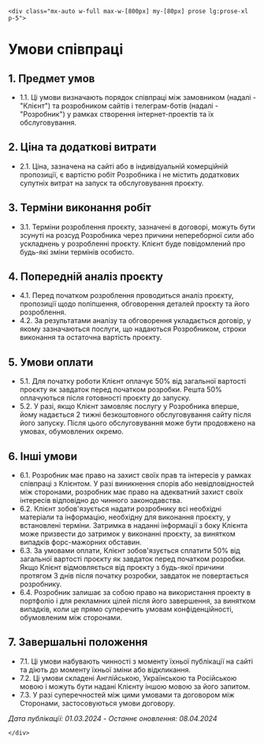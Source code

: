 
<Layout title='Terms'>

    <div class="mx-auto w-full max-w-[800px] my-[80px] prose lg:prose-xl p-5">

# Умови співпраці

## 1. Предмет умов

- 1.1. Ці умови визначають порядок співпраці між замовником (надалі - "Клієнт") та розробником сайтів і телеграм-ботів (надалі - "Розробник") у рамках створення інтернет-проектів та їх обслуговування.

## 2. Ціна та додаткові витрати

- 2.1. Ціна, зазначена на сайті або в індивідуальній комерційній пропозиції, є вартістю робіт Розробника і не містить додаткових супутніх витрат на запуск та обслуговування проєкту.

## 3. Терміни виконання робіт

- 3.1. Терміни розроблення проєкту, зазначені в договорі, можуть бути зсунуті на розсуд Розробника через причини непереборної сили або ускладнень у розробленні проєкту. Клієнт буде повідомлений про будь-які зміни термінів особисто.


## 4. Попередній аналіз проєкту

- 4.1. Перед початком розроблення проводиться аналіз проєкту, пропозиції щодо поліпшення, обговорення деталей проєкту та його розроблення.
- 4.2. За результатами аналізу та обговорення укладається договір, у якому зазначаються послуги, що надаються Розробником, строки виконання та остаточна вартість проєкту.

## 5. Умови оплати

- 5.1. Для початку роботи Клієнт оплачує 50% від загальної вартості проєкту як завдаток перед початком розробки. Решта 50% оплачуються після готовності проєкту до запуску.
- 5.2. У разі, якщо Клієнт замовляє послугу у Розробника вперше, йому надається 2 тижні безкоштовного обслуговування сайту після його запуску. Після цього обслуговування може бути продовжено на умовах, обумовлених окремо.

## 6. Інші умови

- 6.1. Розробник має право на захист своїх прав та інтересів у рамках співпраці з Клієнтом. У разі виникнення спорів або невідповідностей між сторонами, розробник має право на адекватний захист своїх інтересів відповідно до чинного законодавства.
- 6.2. Клієнт зобов'язується надати розробнику всі необхідні матеріали та інформацію, необхідну для виконання проєкту, у встановлені терміни. Затримка в наданні інформації з боку Клієнта може призвести до затримок у виконанні проєкту, за винятком випадків форс-мажорних обставин.
- 6.3. За умовами оплати, Клієнт зобов'язується сплатити 50% від загальної вартості проєкту як завдаток перед початком розробки. Якщо Клієнт відмовляється від проєкту з будь-якої причини протягом 3 днів після початку розробки, завдаток не повертається розробнику.
- 6.4. Розробник залишає за собою право на використання проекту в портфоліо і для рекламних цілей після його завершення, за винятком випадків, коли це прямо суперечить умовам конфіденційності, обумовленим між сторонами.

## 7. Завершальні положення

- 7.1. Ці умови набувають чинності з моменту їхньої публікації на сайті та діють до моменту їхньої зміни або відкликання.
- 7.2. Ці умови складені Англійською, Українською та Російською мовою і можуть бути надані Клієнту іншою мовою за його запитом.
- 7.3. У разі суперечностей між цими умовами та договором між Сторонами, застосовуються умови договору.

*Дата публікації: 01.03.2024* - *Останнє оновлення: 08.04.2024*


    </div>
    
</Layout>